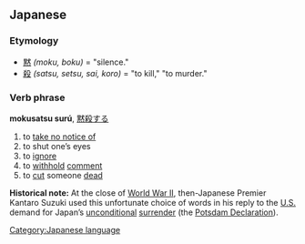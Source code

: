 ==Japanese==
[[Category:Japanese language]]
{{Wikipedia}}
===Etymology===
*[[黙]] ''(moku, boku)'' = "silence."
*[[殺]] ''(satsu, setsu, sai, koro)'' = "to kill," "to murder."

===Verb phrase===
'''mokusatsu surú''', [[黙殺]][[する]]

#to [[take no notice of]]
#to shut one’s eyes
#to [[ignore]]
#to [[withhold]] [[comment]]
#to [[cut]] someone [[dead]]

'''Historical note:''' At the close of [[World War II]], then-Japanese Premier Kantaro Suzuki used this unfortunate choice of words in his reply to the [[U.S.]] demand for Japan’s [[unconditional]] [[surrender]] (the [[Potsdam Declaration]]).